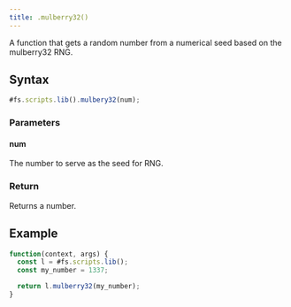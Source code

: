 ```yaml
---
title: .mulberry32()
---
```


A function that gets a random number from a numerical seed based on the mulberry32 RNG.

## Syntax

```js
#fs.scripts.lib().mulbery32(num);
```

### Parameters

#### num

The number to serve as the seed for RNG.

### Return

Returns a number.

## Example

```js
function(context, args) {
  const l = #fs.scripts.lib();
  const my_number = 1337;

  return l.mulberry32(my_number);
}
```
